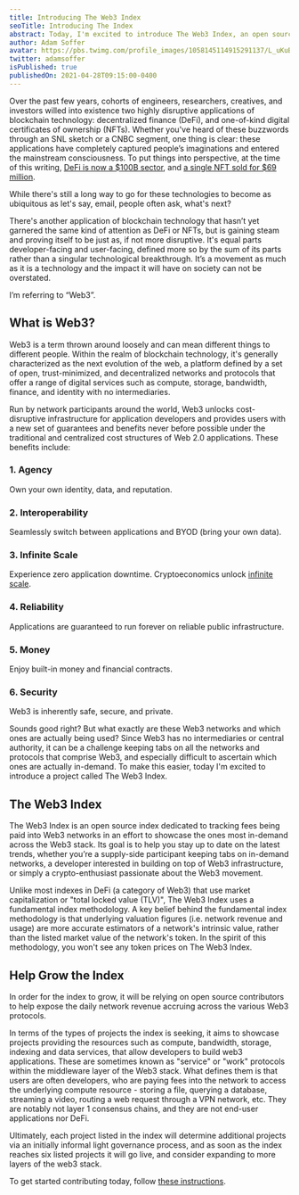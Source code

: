 ```yaml
---
title: Introducing The Web3 Index
seoTitle: Introducing The Index
abstract: Today, I'm excited to introduce The Web3 Index, an open source index dedicated to reporting on the fees being paid into Web3 networks in an effort to showcase real usage across the Web3 stack.
author: Adam Soffer
avatar: https://pbs.twimg.com/profile_images/1058145114915291137/L_uKuBpN_400x400.jpg
twitter: adamsoffer
isPublished: true
publishedOn: 2021-04-28T09:15:00-0400
---
```


Over the past few years, cohorts of engineers, researchers, creatives, and investors willed into existence two highly disruptive applications of blockchain technology: decentralized finance (DeFi), and one-of-kind digital certificates of ownership (NFTs). Whether you've heard of these buzzwords through an SNL sketch or a CNBC segment, one thing is clear: these applications have completely captured people’s imaginations and entered the mainstream consciousness. To put things into perspective, at the time of this writing, [DeFi is now a $100B sector](https://www.coindesk.com/defi-100-billion-dolla), and [a single NFT sold for $69 million](https://techcrunch.com/2021/03/11/beeples-69-million-nft-sale-marks-a-potentially-transformative-moment-for-the-art-world/).

While there's still a long way to go for these technologies to become as ubiquitous as let's say, email, people often ask, what's next?

There's another application of blockchain technology that hasn’t yet garnered the same kind of attention as DeFi or NFTs, but is gaining steam and proving itself to be just as, if not more disruptive. It's equal parts developer-facing and user-facing, defined more so by the sum of its parts rather than a singular technological breakthrough. It’s a movement as much as it is a technology and the impact it will have on society can not be overstated.

I’m referring to “Web3”.

## What is Web3?

Web3 is a term thrown around loosely and can mean different things to different people. Within the realm of blockchain technology, it's generally characterized as the next evolution of the web, a platform defined by a set of open, trust-minimized, and decentralized networks and protocols that offer a range of digital services such as compute, storage, bandwidth, finance, and identity with no intermediaries.

Run by network participants around the world, Web3 unlocks cost-disruptive infrastructure for application developers and provides users with a new set of guarantees and benefits never before possible under the traditional and centralized cost structures of Web 2.0 applications. These benefits include:

### 1. Agency

Own your own identity, data, and reputation.

### 2. Interoperability

Seamlessly switch between applications and BYOD (bring your own data).

### 3. Infinite Scale

Experience zero application downtime. Cryptoeconomics unlock [infinite scale](https://multicoin.capital/2020/02/06/infinite-scale/).

### 4. Reliability

Applications are guaranteed to run forever on reliable public infrastructure.

### 5. Money

Enjoy built-in money and financial contracts.

### 6. Security

Web3 is inherently safe, secure, and private.

Sounds good right? But what exactly are these Web3 networks and which ones are actually being used? Since Web3 has no intermediaries or central authority, it can be a challenge keeping tabs on all the networks and protocols that comprise Web3, and especially difficult to ascertain which ones are actually in-demand. To make this easier, today I'm excited to introduce a project called The Web3 Index.

## The Web3 Index

The Web3 Index is an open source index dedicated to tracking fees being paid into Web3 networks in an effort to showcase the ones most in-demand across the Web3 stack. Its goal is to help you stay up to date on the latest trends, whether you’re a supply-side participant keeping tabs on in-demand networks, a developer interested in building on top of Web3 infrastructure, or simply a crypto-enthusiast passionate about the Web3 movement.

Unlike most indexes in DeFi (a category of Web3) that use market capitalization or "total locked value (TLV)", The Web3 Index uses a fundamental index methodology. A key belief behind the fundamental index methodology is that underlying valuation figures (i.e. network revenue and usage) are more accurate estimators of a network's intrinsic value, rather than the listed market value of the network's token. In the spirit of this methodology, you won't see any token prices on The Web3 Index.

## Help Grow the Index

In order for the index to grow, it will be relying on open source contributors to help expose the daily network revenue accruing across the various Web3 protocols.

In terms of the types of projects the index is seeking, it aims to showcase projects providing the resources such as compute, bandwidth, storage, indexing and data services, that allow developers to build web3 applications. These are sometimes known as "service" or "work" protocols within the middleware layer of the Web3 stack. What defines them is that users are often developers, who are paying fees into the network to access the underlying compute resource - storing a file, querying a database, streaming a video, routing a web request through a VPN network, etc. They are notably not layer 1 consensus chains, and they are not end-user applications nor DeFi.

Ultimately, each project listed in the index will determine additional projects via an initially informal light governance process, and as soon as the index reaches six listed projects it will go live, and consider expanding to more layers of the web3 stack.

To get started contributing today, follow [these instructions](https://github.com/web3index/web3index-org/blob/main/README.md#providing-revenue-data-for-project-submission).
